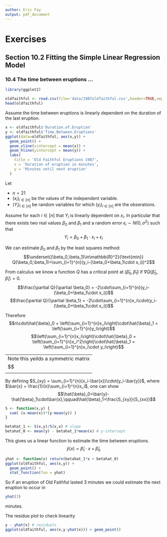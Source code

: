 ```yaml
---
author: Eric Fay
output: pdf_document
---
```


# Exercises
## Section 10.2 Fitting the Simple Linear Regression Model
### 10.4 The time between eruptions ...

```R
library(ggplot2)
```

```R
oldfaithful <- read.csv(file='data/1987oldfaithful.csv',header=TRUE,sep=',')
head(oldfaithful)
```
Assume the time between eruptions is linearly dependent on the duration of the last eruption.
```R
x <- oldfaithful$'Duration.of.Eruption'
y <- oldfaithful$'Time.Between.Eruptions'
ggplot(data=oldfaithful, aes(x,y)) + 
  geom_point() + 
  geom_vline(xintercept = mean(x)) +
  geom_hline(yintercept = mean(y)) +
  labs(
    title = 'Old Faithful Eruptions 1987', 
    x = 'Duration of eruption in minutes', 
    y = 'Minutes until next eruption'
  )
``` 
Let

+ $n=21$
+ $(x_i)_{i\in[n]}$ be the values of the independent variable.
+ $(Y_i)_{i\in[n]}$ be random variables for which $(y_i)_{i\in[n]}$ are the obserations.

Assume for each $i\in[n]$ that $Y_i$ is linearly dependent on $x_i$.
In particular that there exists two real values $\beta_0$ and $\beta_1$ and a random error $\epsilon_i\sim N(0,\sigma^2)$ such that
$$Y_i = \beta_0 + \beta_1\cdot x_i + \epsilon_i$$

We can estimate $\beta_0$ and $\beta_1$ by the least squares method:
$$\underset{(\beta_0,\beta_1)\in\mathbb{R}^2}{\text{min}} Q(\beta_0,\beta_1)=\sum_{i=1}^{n}(y_i-(\beta_0+\beta_1\cdot x_i))^2$$

From calculus we know a function $Q$ has a critical point at $(\hat{\beta}_0,\hat{\beta}_1)$ if $\nabla Q(\hat{\beta}_0,\hat{\beta}_1) = 0$.
$$\frac{\partial Q}{\partial \beta_0} = -2\cdot\sum_{i=1}^{n}(y_i-(\beta_0+\beta_1\cdot x_i))$$
$$\frac{\partial Q}{\partial \beta_1} = -2\cdot\sum_{i=1}^{n}x_i\cdot(y_i-(\beta_0+\beta_1\cdot x_i))$$

Therefore
$$n\cdot\hat{\beta}_0 + \left(\sum_{i=1}^{n}x_i\right)\cdot\hat{\beta}_1 = \left(\sum_{i=1}^{n}y_i\right)$$
$$\left(\sum_{i=1}^{n}x_i\right)\cdot\hat{\beta}_0 + \left(\sum_{i=1}^{n}x_i^2\right)\cdot\hat{\beta}_1 = \left(\sum_{i=1}^{n}x_i\cdot y_i\right)$$

---
Note this yeilds a symmetric matrix
$$\begin{bmatrix}n & \sum_{i=1}^{n}x_i \\ \sum_{i=1}^{n}x_i & \sum_{i=1}^{n}x_i^2\end{bmatrix}\cdot\begin{bmatrix}\hat{\beta}_0 \\ \hat{\beta_1}\end{bmatrix}=
\begin{bmatrix} \sum_{i=1}^{n}y_i \\ \sum_{i=1}^{n}x_i\cdot y_i \end{bmatrix}$$
---

By defining
$S_{xy} = \sum_{i=1}^{n}(x_i-\bar{x})\cdot(y_i-\bar{y})$,
where $\bar{x} = \frac{1}{n}\sum_{i=1}^{n}x_i$,
one can show
$$\hat{\beta}_0=\bar{y}-\hat{\beta}_1\cdot\bar{x},\qquad\hat{\beta}_1=\frac{S_{xy}}{S_{xx}}$$
```R
S <- function(x,y) {
  sum( (x-mean(x))*(y-mean(y)) )
}
```
```R
betahat_1 <- S(x,y)/S(x,x) # slope
betahat_0 <- mean(y) - betahat_1*mean(x) # y-intercept
```
This gives us a linear function to estimate the time between eruptions.
$$\hat{y}(x) = \hat{\beta}_1\cdot x + \hat{\beta}_0$$
```R
yhat <- function(x) return(betahat_1*x + betahat_0)
ggplot(oldfaithful, aes(x,y)) +
  geom_point() +
  stat_function(fun = yhat)
```
So if an eruption of Old Faithful lasted 3 minutes we could estimate the next eruption to occur in

```R
yhat(3)
```
minutes.

The residue plot to check linearity
```R
y - yhat(x) # residuals
ggplot(oldfaithful, aes(x,y-yhat(x))) + geom_point()
```
